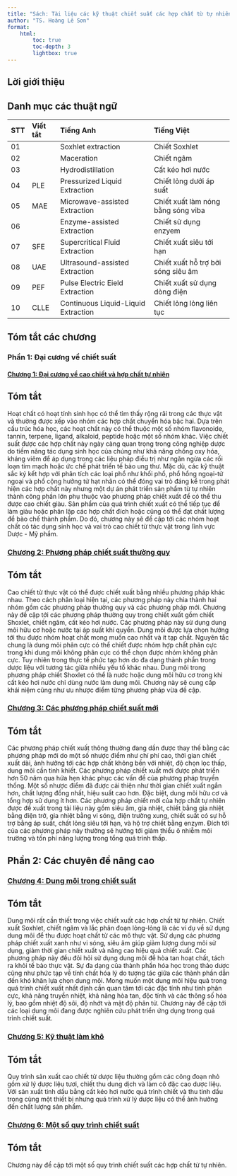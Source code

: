 ```yaml
---
title: "Sách: Tài liệu các kỹ thuật chiết suất các hợp chất từ tự nhiên"
author: "TS. Hoàng Lê Sơn"
format: 
    html: 
        toc: true
        toc-depth: 3
        lightbox: true
---
```


## Lời giới thiệu

## Danh mục các thuật ngữ {#danh-mục-các-thuật-ngữ .unnumbered}

  **STT**   **Viết tắt**   **Tiếng Anh**                         **Tiếng Việt**
  --------- -------------- ------------------------------------- ------------------------------------
  01                       Soxhlet extraction                    Chiết Soxhlet
  02                       Maceration                            Chiết ngâm
  03                       Hydrodistillation                     Cất kéo hơi nước
  04        PLE            Pressurized Liquid Extraction         Chiết lỏng dưới áp suất
  05        MAE            Microwave-assisted Extraction         Chiết xuất làm nóng bằng sóng viba
  06                       Enzyme-assisted Extraction            Chiết sử dụng enzyem
  07        SFE            Supercritical Fluid Extraction        Chiết xuất siêu tới hạn
  08        UAE            Ultrasound-assisted Extraction        Chiết xuất hỗ trợ bởi sóng siêu âm
  09        PEF            Pulse Electric Eield Extraction       Chiết xuất sử dụng dòng điện
  10        CLLE           Continuous Liquid-Liquid Extraction   Chiết lỏng lỏng liên tục

## Tóm tắt các chương
### Phần 1: Đại cương về chiết suất
#### [Chương 1: Đại cương về cao chiết và hợp chất tự nhiên](../Book/KyThuatChietXuat/part_1/chapter_1.qmd)

:::{.callout-note}
## Tóm tắt
Hoạt chất có hoạt tính sinh học có thể tìm thấy rộng rãi trong các thực
vật và thường được xếp vào nhóm các hợp chất chuyển hóa bậc hai. Dựa
trên cấu trúc hóa học, các hoạt chất này có thể thuộc một số nhóm
flavonoide, tannin, terpene, ligand, alkaloid, peptide hoặc một số nhóm
khác. Việc chiết suất được các hợp chất này ngày càng quan trọng trong
công nghiệp dược do tiềm năng tác dụng sinh học của chúng như khả năng
chống oxy hóa, kháng viêm để áp dụng trong các liệu pháp điều trị như
ngăn ngừa các rối loạn tim mạch hoặc ức chế phát triển tế bào ung thư.
Mặc dù, các kỹ thuật sắc ký kết hợp với phân tích các loại phổ như khối
phổ, phổ hồng ngoại-tử ngoại và phổ cộng hưởng tử hạt nhân có thể đóng
vai trò đáng kể trong phát hiện các hợp chất này nhưng một dự án phát
triển sản phẩm từ tự nhiên thành công phần lớn phụ thuộc vào phương pháp
chiết xuất để có thể thu được cao chiết giàu. Sản phẩm của quá trình
chiết xuất có thể tiếp tục để làm giàu hoặc phân lập các hợp chất đích
hoặc cũng có thể đạt chất lượng để bào chế thành phẩm. Do đó, chương này
sẽ đề cập tới các nhóm hoạt chất có tác dụng sinh học và vai trò cao
chiết từ thực vật trong lĩnh vực Dược - Mỹ phẩm.
:::

### [Chương 2: Phương pháp chiết suất thường quy](../Book/KyThuatChietXuat/part_1/chapter_2.qmd)

:::{.callout-note}
## Tóm tắt
Cao chiết từ thực vật có thể được chiết xuất bằng nhiều phương pháp khác
nhau. Theo cách phân loại hiện tại, các phương pháp này chia thành hai
nhóm gồm các phương pháp thường quy và các phương pháp mới. Chương này
đề cập tới các phương pháp thường quy trong chiết xuất gồm chiết
Shoxlet, chiết ngâm, cất kéo hơi nước. Các phương pháp này sử dụng dung
môi hữu cơ hoặc nước tại áp suất khí quyển. Dung môi được lựa chọn hướng
tới thu được nhóm hoạt chất mong muốn cao nhất và ít tạp chất. Nguyên
tắc chung là dung môi phân cực có thể chiết được nhóm hợp chất phân cực
trong khi dung môi không phân cực có thể chọn được nhóm không phân cực.
Tuy nhiên trong thực tế phức tạp hơn do đa dạng thành phần trong dược
liệu với tương tác giữa nhiều yếu tố khác nhau. Dung môi trong phương
pháp chiết Shoxlet có thể là nước hoặc dung môi hữu cơ trong khi cất kéo
hơi nước chỉ dùng nước làm dung môi. Chương này sẽ cung cấp khái niệm
cũng như ưu nhược điểm từng phương pháp vừa đề cập.
:::

### [Chương 3: Các phương pháp chiết suất mới](../Book/KyThuatChietXuat/part_1/chapter_3.qmd)

:::{.callout-note}
## Tóm tắt
Các phương pháp chiết xuất thông thường đang dần được thay thế bằng các
phương pháp mới do một số nhược điểm như chí phí cao, thời gian chiết
xuất dài, ảnh hưởng tới các hợp chất không bền với nhiệt, độ chọn lọc
thấp, dung môi cần tinh khiết. Các phương pháp chiết xuất mới được phát
triển hơn 50 năm qua hứa hẹn khác phục các vấn đề của phương pháp truyền
thống. Một số nhược điểm đã được cải thiện như thời gian chiết xuất ngắn
hơn, chất lượng đồng nhất, hiệu suất cao hơn. Đặc biệt, dung môi hữu cơ
và tổng hợp sử dụng ít hơn. Các phương pháp chiết mới của hợp chất tự
nhiên được đề xuất trong tài liệu này gồm siêu âm, gia nhiệt, chiết bằng
gia nhiệt bằng điện trở, gia nhiệt bằng vi sóng, điện trường xung, chiết
suất có sự hỗ trợ bằng áp suất, chất lỏng siêu tới hạn, và hộ trợ chiết
bằng enzym. Đích tới của các phương pháp này thường sẽ hướng tới giảm
thiểu ô nhiễm môi trường và tốn phí năng lượng trong tổng quá trình
thấp.
:::
## Phần 2: Các chuyên đề nâng cao

### [Chương 4: Dung môi trong chiết suất](../Book/KyThuatChietXuat/part_2/chapter_4.qmd)

:::{.callout-note}
## Tóm tắt
Dung môi rất cần thiết trong việc chiết xuất các hợp chất từ tự nhiên.
Chiết xuất Soxhlet, chiết ngâm và lắc phân đoạn lỏng-lỏng là các ví dụ
về sử dụng dung môi để thu được hoạt chất từ các mô thực vật. Sử dụng
các phương pháp chiết xuất xanh như vi sóng, siêu âm giúp giảm lượng
dung môi sử dụng, giảm thời gian chiết xuất và nâng cao hiệu quả chiết
xuất. Các phương pháp này đều đỏi hỏi sử dụng dung môi để hòa tan hoạt
chất, tách ra khỏi tế bào thực vật. Sự đa dạng của thành phần hóa học
trong thảo dược cũng như phức tạp về tính chất hóa lý do tương tác giữa
các thành phần dẫn đến khó khăn lựa chọn dung môi. Mong muốn một dung
môi hiệu quả trong quá trình chiết xuất nhất định cần quan tâm tới các
đặc tính như tính phân cực, khả năng truyền nhiệt, khả năng hòa tan, độc
tính và các thông số hóa lý, bao gồm nhiệt độ sôi, độ nhớt và mật độ
phân tử. Chương này đề cập tới các loại dung môi đang được nghiên cứu phát triển ứng dụng trong quá trình chiết suất.
:::

### [Chương 5: Kỹ thuật làm khô](../Book/KyThuatChietXuat/part_2/chapter_5.qmd)

:::{.callout-note}
## Tóm tắt
Quy trình sản xuất cao chiết từ dược liệu thường gồm các công đoạn nhỏ
gồm xử lý dược liệu tươi, chiết thu dung dịch và làm cô đặc cao dược
liệu. Với sản xuất tinh dầu bằng cất kéo hơi nước quá trình chiết và thu
tinh dầu trong cùng một thiết bị nhưng quá trình xử lý dược liệu có thể
ảnh hưởng đến chất lượng sản phẩm.
:::

### [Chương 6: Một số quy trình chiết suất](../Book/KyThuatChietXuat/part_2/chapter_6.qmd)

:::{.callout-note}
## Tóm tắt
Chương này đề cập tới một số quy trình chiết suất các hợp chất từ tự nhiên.
:::

